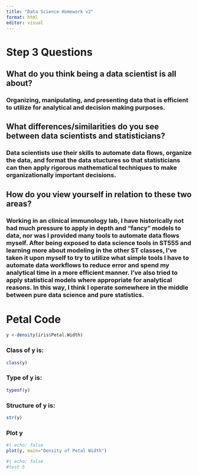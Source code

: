 ```yaml
---
title: "Data Science Homework v2"
format: html
editor: visual
---
```


# Step 3 Questions

## What do you think being a data scientist is all about?

### Organizing, manipulating, and presenting data that is efficient to utilize for analytical and decision making purposes.

## What differences/similarities do you see between data scientists and statisticians?

### Data scientists use their skills to automate data flows, organize the data, and format the data stuctures so that statisticians can then apply rigorous mathematical techniques to make organizationally important decisions.

## How do you view yourself in relation to these two areas?

### Working in an clinical immunology lab, I have historically not had much pressure to apply in depth and "fancy" models to data, nor was I provided many tools to automate data flows myself. After being exposed to data science tools in ST555 and learning more about modeling in the other ST classes, I've taken it upon myself to try to utilize what simple tools I have to automate data workflows to reduce error and spend my analytical time in a more efficient manner. I've also tried to apply statistical models where appropriate for analytical reasons. In this way, I think I operate somewhere in the middle between pure data science and pure statistics.

# Petal Code

```r
y <-density(iris$Petal.Width)
```

### Class of y is:

```r
class(y)
```

### Type of y is:

```r
typeof(y)
```

### Structure of y is:

```r
str(y)
```

### Plot y
```r
#| echo: false
plot(y, main="Density of Petal Width")
```

```r
#| echo: false
#test 5
```
